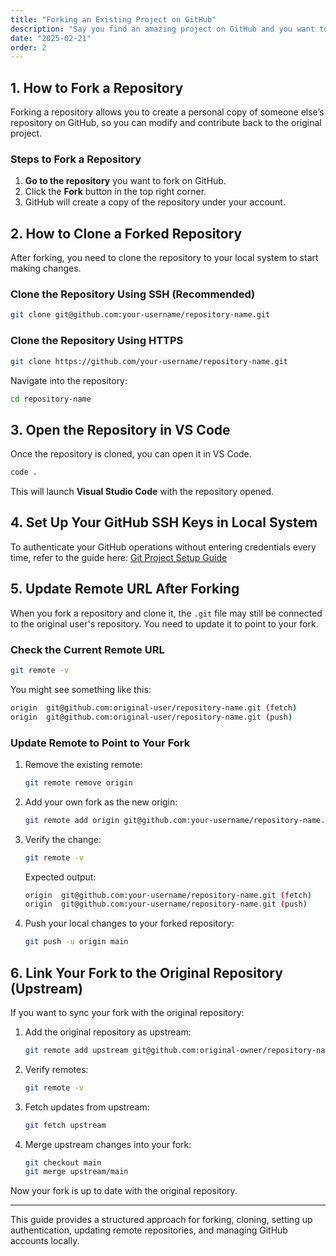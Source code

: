 ```yaml
---
title: "Forking an Existing Project on GitHub"
description: "Say you find an amazing project on GitHub and you want to try it out. You can fork the repository to your own account and then clone it to your local system. This guide will help you do that."
date: "2025-02-21"
order: 2
---
```


## 1. How to Fork a Repository
Forking a repository allows you to create a personal copy of someone else’s repository on GitHub, so you can modify and contribute back to the original project.

### Steps to Fork a Repository
1. **Go to the repository** you want to fork on GitHub.
2. Click the **Fork** button in the top right corner.
3. GitHub will create a copy of the repository under your account.

## 2. How to Clone a Forked Repository
After forking, you need to clone the repository to your local system to start making changes.

### Clone the Repository Using SSH (Recommended)
```sh
git clone git@github.com:your-username/repository-name.git
```

### Clone the Repository Using HTTPS
```sh
git clone https://github.com/your-username/repository-name.git
```

Navigate into the repository:
```sh
cd repository-name
```

## 3. Open the Repository in VS Code
Once the repository is cloned, you can open it in VS Code.

```sh
code .
```

This will launch **Visual Studio Code** with the repository opened.

## 4. Set Up Your GitHub SSH Keys in Local System
To authenticate your GitHub operations without entering credentials every time, refer to the guide here: [Git Project Setup Guide](http://appliedai.club/resources/git-project-setup)

## 5. Update Remote URL After Forking
When you fork a repository and clone it, the `.git` file may still be connected to the original user's repository. You need to update it to point to your fork.

### Check the Current Remote URL
```sh
git remote -v
```
You might see something like this:
```sh
origin  git@github.com:original-user/repository-name.git (fetch)
origin  git@github.com:original-user/repository-name.git (push)
```

### Update Remote to Point to Your Fork
1. Remove the existing remote:
   ```sh
   git remote remove origin
   ```
2. Add your own fork as the new origin:
   ```sh
   git remote add origin git@github.com:your-username/repository-name.git
   ```
3. Verify the change:
   ```sh
   git remote -v
   ```
   Expected output:
   ```sh
   origin  git@github.com:your-username/repository-name.git (fetch)
   origin  git@github.com:your-username/repository-name.git (push)
   ```
4. Push your local changes to your forked repository:
   ```sh
   git push -u origin main
   ```

## 6. Link Your Fork to the Original Repository (Upstream)
If you want to sync your fork with the original repository:

1. Add the original repository as upstream:
   ```sh
   git remote add upstream git@github.com:original-owner/repository-name.git
   ```

2. Verify remotes:
   ```sh
   git remote -v
   ```

3. Fetch updates from upstream:
   ```sh
   git fetch upstream
   ```

4. Merge upstream changes into your fork:
   ```sh
   git checkout main
   git merge upstream/main
   ```

Now your fork is up to date with the original repository.

---

This guide provides a structured approach for forking, cloning, setting up authentication, updating remote repositories, and managing GitHub accounts locally.
